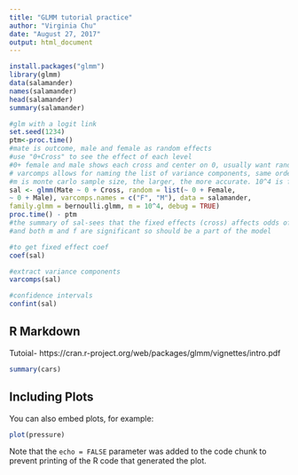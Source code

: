 ```yaml
---
title: "GLMM tutorial practice"
author: "Virginia Chu"
date: "August 27, 2017"
output: html_document
---
```


```r
install.packages("glmm")
library(glmm)
data(salamander)
names(salamander)
head(salamander)
summary(salamander)

#glm with a logit link
set.seed(1234)
ptm<-proc.time()
#mate is outcome, male and female as random effects
#use "0+Cross" to see the effect of each level
#0+ female and male shows each cross and center on 0, usually want random effects to be centered on 0
# varcomps allows for naming the list of variance components, same order as your stated random list
#m is monte carlo sample size, the larger, the more accurate. 10^4 is for a quick computation
sal <- glmm(Mate ~ 0 + Cross, random = list(~ 0 + Female,
~ 0 + Male), varcomps.names = c("F", "M"), data = salamander,
family.glmm = bernoulli.glmm, m = 10^4, debug = TRUE)
proc.time() - ptm
#the summary of sal-sees that the fixed effects (cross) affects odds of mating
#and both m and f are significant so should be a part of the model

#to get fixed effect coef
coef(sal)

#extract variance components
varcomps(sal)

#confidence intervals
confint(sal)
```


## R Markdown
Tutoial- https://cran.r-project.org/web/packages/glmm/vignettes/intro.pdf

```r
summary(cars)
```

## Including Plots

You can also embed plots, for example:

```r
plot(pressure)
```

Note that the `echo = FALSE` parameter was added to the code chunk to prevent printing of the R code that generated the plot.
